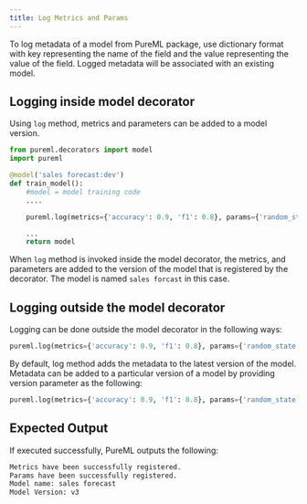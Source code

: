 ```yaml
---
title: Log Metrics and Params
---
```


To log metadata of a model from PureML package, use dictionary format with key representing the name of the field and the value representing the value of the field. Logged metadata will be associated with an existing model.

## Logging inside model decorator

Using `log` method, metrics and parameters can be added to a model version.

```python
from pureml.decorators import model
import pureml

@model('sales forecast:dev')
def train_model():
    #model = model training code
    ....

    pureml.log(metrics={'accuracy': 0.9, 'f1': 0.8}, params={'random_state': 42, 'channels': 3})

    ...
    return model
```

When `log` method is invoked inside the model decorator, the metrics, and parameters are added to the version of the model that is registered by the decorator. The model is named `sales forcast` in this case.

## Logging outside the model decorator

Logging can be done outside the model decorator in the following ways:

```python
pureml.log(metrics={'accuracy': 0.9, 'f1': 0.8}, params={'random_state': 42, 'channels': 3}, label='sales forecast:dev')
```

By default, log method adds the metadata to the latest version of the model. Metadata can be added to a particular version of a model by providing version parameter as the following:

```python
pureml.log(metrics={'accuracy': 0.9, 'f1': 0.8}, params={'random_state': 42, 'channels': 3}, label='sales forecast:dev:v3')
```

## Expected Output

If executed successfully, PureML outputs the following:

```python
Metrics have been successfully registered.
Params have been successfully registered.
Model name: sales forecast
Model Version: v3
```
